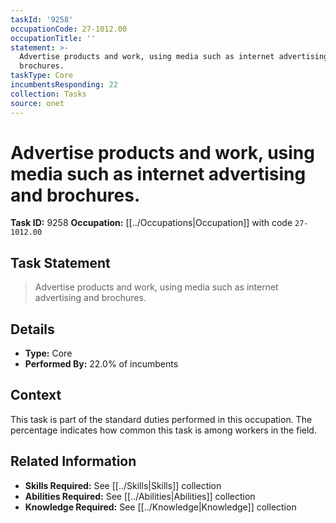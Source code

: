 ```yaml
---
taskId: '9258'
occupationCode: 27-1012.00
occupationTitle: ''
statement: >-
  Advertise products and work, using media such as internet advertising and
  brochures.
taskType: Core
incumbentsResponding: 22
collection: Tasks
source: onet
---
```

# Advertise products and work, using media such as internet advertising and brochures.

**Task ID:** 9258
**Occupation:** [[../Occupations|Occupation]] with code `27-1012.00`

## Task Statement

> Advertise products and work, using media such as internet advertising and brochures.

## Details

- **Type:** Core
- **Performed By:** 22.0% of incumbents

## Context

This task is part of the standard duties performed in this occupation. The percentage indicates how common this task is among workers in the field.

## Related Information

- **Skills Required:** See [[../Skills|Skills]] collection
- **Abilities Required:** See [[../Abilities|Abilities]] collection
- **Knowledge Required:** See [[../Knowledge|Knowledge]] collection

